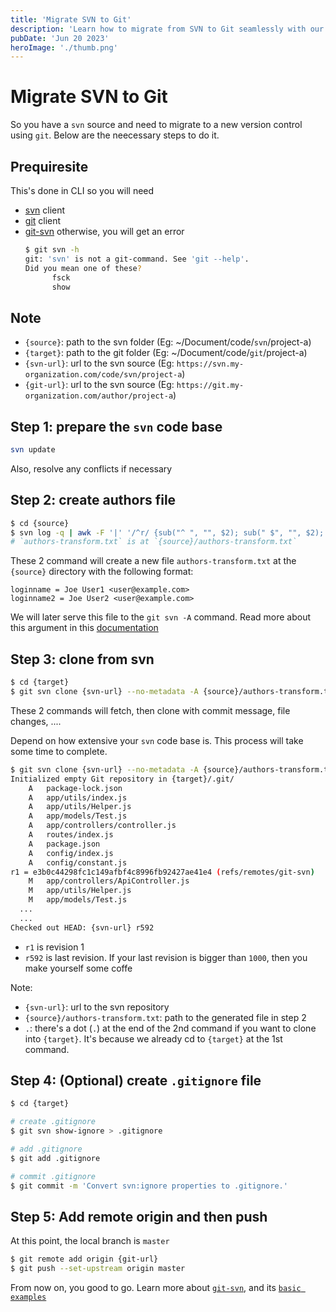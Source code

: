 ```yaml
---
title: 'Migrate SVN to Git'
description: 'Learn how to migrate from SVN to Git seamlessly with our comprehensive CLI guide. Follow the necessary steps and resolve conflicts easily. Start using Git today!'
pubDate: 'Jun 20 2023'
heroImage: './thumb.png'
---
```


# Migrate SVN to Git

So you have a `svn` source and need to migrate to a new version control using `git`.
Below are the neecessary steps to do it.

## Prequiresite
This's done in CLI so you will need
- [svn](https://subversion.apache.org/packages.html) client
- [git](https://git-scm.com/downloads) client
- [git-svn](https://gitman.readthedocs.io/en/v2.0/setup/git-svn/)
  otherwise, you will get an error
  ``` bash
  $ git svn -h
  git: 'svn' is not a git-command. See 'git --help'.
  Did you mean one of these?
        fsck
        show
  ```

## Note
- `{source}`: path to the svn folder (Eg: ~/Document/code/`svn`/project-a)
- `{target}`: path to the git folder (Eg: ~/Document/code/`git`/project-a)
- `{svn-url}`: url to the svn source (Eg: `https://svn.my-organization.com/code/svn/project-a`)
- `{git-url}`: url to the svn source (Eg: `https://git.my-organization.com/author/project-a`)

## Step 1: prepare the `svn` code base
``` bash
svn update
```
Also, resolve any conflicts if necessary

## Step 2: create authors file
``` bash
$ cd {source}
$ svn log -q | awk -F '|' '/^r/ {sub("^ ", "", $2); sub(" $", "", $2); print $2" = "$2" <"$2">"}' | sort -u > authors-transform.txt
# `authors-transform.txt` is at `{source}/authors-transform.txt`
```

These 2 command will create a new file `authors-transform.txt` at the `{source}` directory with the following format:
``` text
loginname = Joe User1 <user@example.com>
loginname2 = Joe User2 <user@example.com>
```
We will later serve this file to the `git svn -A` command.
Read more about this argument in this [documentation](https://git-scm.com/docs/git-svn#Documentation/git-svn.txt--Altfilenamegt)

## Step 3: clone from svn
``` bash
$ cd {target}
$ git svn clone {svn-url} --no-metadata -A {source}/authors-transform.txt .
```
These 2 commands will fetch, then clone with commit message, file changes, ....

Depend on how extensive your `svn` code base is. This process will take some time to complete.
``` bash
$ git svn clone {svn-url} --no-metadata -A {source}/authors-transform.txt .
Initialized empty Git repository in {target}/.git/
	A	package-lock.json
	A	app/utils/index.js
	A	app/utils/Helper.js
	A	app/models/Test.js
	A	app/controllers/controller.js
	A	routes/index.js
	A	package.json
	A	config/index.js
	A	config/constant.js
r1 = e3b0c44298fc1c149afbf4c8996fb92427ae41e4 (refs/remotes/git-svn)
	M	app/controllers/ApiController.js
	M	app/utils/Helper.js
	M	app/models/Test.js
  ...
  ...
Checked out HEAD: {svn-url} r592
```
- `r1` is revision 1
- `r592` is last revision. If your last revision is bigger than `1000`, then you make yourself some coffe


Note:
- `{svn-url}`: url to the svn repository
- `{source}/authors-transform.txt`: path to the generated file in step 2
- `.`: there's a dot (`.`) at the end of the 2nd command if you want to clone into `{target}`.
  It's because we already cd to `{target}` at the 1st command.

## Step 4: (Optional) create `.gitignore` file
``` bash
$ cd {target}

# create .gitignore
$ git svn show-ignore > .gitignore

# add .gitignore
$ git add .gitignore

# commit .gitignore
$ git commit -m 'Convert svn:ignore properties to .gitignore.'
```

## Step 5: Add remote origin and then push
At this point, the local branch is `master`
``` bash
$ git remote add origin {git-url}
$ git push --set-upstream origin master
```

From now on, you good to go.
Learn more about [`git-svn`](https://git-scm.com/docs/git-svn), and its [`basic examples`](https://git-scm.com/docs/git-svn#_basic_examples)
